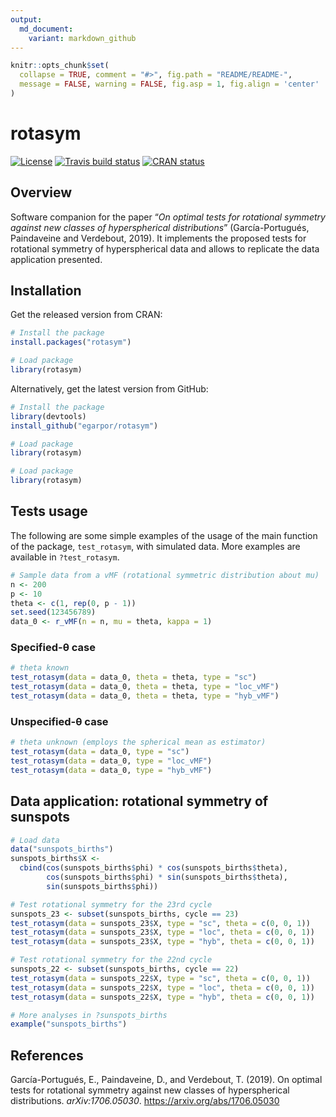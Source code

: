 ```yaml
---
output:
  md_document:
    variant: markdown_github
---
```


<!-- README.md is generated from README.Rmd. Please edit that file -->

```r
knitr::opts_chunk$set(
  collapse = TRUE, comment = "#>", fig.path = "README/README-", 
  message = FALSE, warning = FALSE, fig.asp = 1, fig.align = 'center'
)
```

rotasym
=======

<!-- badges: start -->
[![License](https://img.shields.io/badge/license-GPL%20v3-blue.svg)](https://www.gnu.org/licenses/gpl-3.0)
[![Travis build status](https://travis-ci.org/egarpor/rotasym.svg?branch=master)](https://travis-ci.org/egarpor/rotasym)
[![CRAN status](https://www.r-pkg.org/badges/version/rotasym)](https://cran.r-project.org/package=rotasym)
<!-- badges: end -->

## Overview

Software companion for the paper "*On optimal tests for rotational symmetry against new classes of hyperspherical distributions*" (García-Portugués, Paindaveine and Verdebout, 2019). It implements the proposed tests for rotational symmetry of hyperspherical data and allows to replicate the data application presented.

## Installation

Get the released version from CRAN:

```r
# Install the package
install.packages("rotasym")

# Load package
library(rotasym)
```

Alternatively, get the latest version from GitHub:

```r
# Install the package
library(devtools)
install_github("egarpor/rotasym")

# Load package
library(rotasym)
```

```r
# Load package
library(rotasym)
```

## Tests usage

The following are some simple examples of the usage of the main function of the package, `test_rotasym`, with simulated data. More examples are available in `?test_rotasym`.

```r
# Sample data from a vMF (rotational symmetric distribution about mu)
n <- 200
p <- 10
theta <- c(1, rep(0, p - 1))
set.seed(123456789)
data_0 <- r_vMF(n = n, mu = theta, kappa = 1)
```

### Specified-$\boldsymbol{\theta}$ case

```r
# theta known
test_rotasym(data = data_0, theta = theta, type = "sc")
test_rotasym(data = data_0, theta = theta, type = "loc_vMF")
test_rotasym(data = data_0, theta = theta, type = "hyb_vMF")
```

### Unspecified-$\boldsymbol{\theta}$ case

```r
# theta unknown (employs the spherical mean as estimator)
test_rotasym(data = data_0, type = "sc")
test_rotasym(data = data_0, type = "loc_vMF")
test_rotasym(data = data_0, type = "hyb_vMF")
```

## Data application: rotational symmetry of sunspots

```r
# Load data
data("sunspots_births")
sunspots_births$X <- 
  cbind(cos(sunspots_births$phi) * cos(sunspots_births$theta), 
        cos(sunspots_births$phi) * sin(sunspots_births$theta), 
        sin(sunspots_births$phi))

# Test rotational symmetry for the 23rd cycle
sunspots_23 <- subset(sunspots_births, cycle == 23)
test_rotasym(data = sunspots_23$X, type = "sc", theta = c(0, 0, 1))
test_rotasym(data = sunspots_23$X, type = "loc", theta = c(0, 0, 1))
test_rotasym(data = sunspots_23$X, type = "hyb", theta = c(0, 0, 1))

# Test rotational symmetry for the 22nd cycle
sunspots_22 <- subset(sunspots_births, cycle == 22)
test_rotasym(data = sunspots_22$X, type = "sc", theta = c(0, 0, 1))
test_rotasym(data = sunspots_22$X, type = "loc", theta = c(0, 0, 1))
test_rotasym(data = sunspots_22$X, type = "hyb", theta = c(0, 0, 1))

# More analyses in ?sunspots_births
example("sunspots_births")
```

## References

García-Portugués, E., Paindaveine, D., and Verdebout, T. (2019). On optimal tests for rotational symmetry against new classes of hyperspherical distributions. *arXiv:1706.05030*. <https://arxiv.org/abs/1706.05030>
